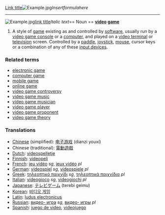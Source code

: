 [[Link title]][[Image:Example.jpg]]<math>Insert formula here</math>
----
[[Image:Example.jpg]][http://www.example.com link title]''Italic text''== Noun ==
'''[[video]] [[game]]'''

#A style of [[game]] existing as and controlled by [[software]], usually run by a [[video game console]] or a [[computer]], and played on a [[video terminal]] or [[television]] screen.  Controlled by a [[paddle]], [[joystick]], [[mouse]], cursor keys or a combination of any of these [[input devices]].

=== Related terms ===
*[[electronic game]]
*[[computer game]]
*[[mobile game]]
*[[online game]]
*[[video game controversy]]
*[[video game music]]
*[[video game musician]]
*[[video game player]]
*[[video game proponent]]
*[[video game theory]]

=== Translations ===
*[[Chinese]] (simplified): [[电子游戏]] (dianzi youxí)
*Chinese (traditional): [[電動遊戲]]
*[[Dutch]]: [[videospelletje]]
*[[Finnish]]: [[videopeli]]
*[[French]]: [[jeu vidéo]] ''sg'', [[jeux vidéo]] ''pl''
*[[German]]: [[videospiel]] ''sg'', [[videospiele]] ''pl''
*[[Greek]]: [[τηλεοπτικό παιχνίδι]] ''sg'', [[τηλεοπτικά παιχνίδια]] ''pl''
*[[Italian]]: [[videogioco]] ''sg'', [[videogiochi]] ''pl''
*[[Japanese]]: [[テレビゲーム]] (terebi geimu)
*[[Korean]]: [[비디오 게임]]
*[[Latin]]: [[ludus electronicus]]
*[[Russian]]: [[видео- игра]] ''sg'', [[видео- игры]] ''pl''
*[[Spanish]]: [[juego de video]], [[videojuego]]